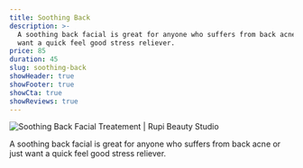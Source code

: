 ```yaml
---
title: Soothing Back
description: >-
  A soothing back facial is great for anyone who suffers from back acne or just
  want a quick feel good stress reliever.
price: 85
duration: 45
slug: soothing-back
showHeader: true
showFooter: true
showCta: true
showReviews: true
---
```


![Soothing Back Facial Treatement | Rupi Beauty Studio](/uploads/services/facial.webp 'Soothing Back Facial Treatement | Rupi Beauty Studio')

A soothing back facial is great for anyone who suffers from back acne or just want a quick feel good stress reliever.
